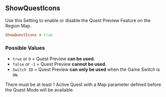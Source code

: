 ## ShowQuestIcons

Use this Setting to enable or disable the Quest Preview Feature on the Region Map.

```ruby
ShowQuestIcons = true 
```

### Possible Values

- `true` or `0` = Quest Preview **<Gn>can be used</Gn>**.
- `false` or `-1` = Quest Preview **<Rd>cannot be used</Rd>**.
- `Switch ID` = Quest Preview **<Or>can only be used</Or>** when the Game Switch is `ON`.

<Callout type="hint">
  There must be at least 1 Active Quest with a Map parameter defined before the Quest Mode will be available.
</Callout>